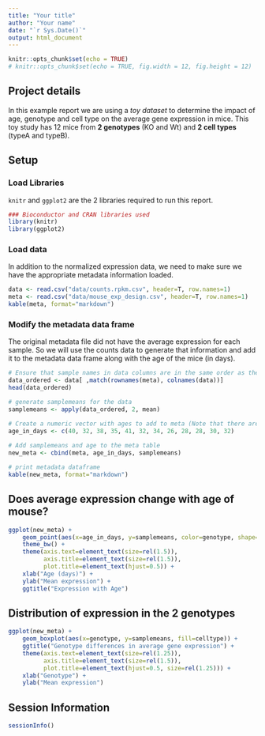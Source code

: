 ```yaml
---
title: "Your title"
author: "Your name"
date: "`r Sys.Date()`"
output: html_document
---
```


```r
knitr::opts_chunk$set(echo = TRUE)
# knitr::opts_chunk$set(echo = TRUE, fig.width = 12, fig.height = 12)
```

## Project details
In this example report we are using a *toy dataset* to determine the impact of age, genotype and cell type on the average gene expression in mice. This toy study has 12 mice from **2 genotypes** (KO and Wt) and **2 cell types** (typeA and typeB). 

## Setup

### Load Libraries

`knitr` and `ggplot2` are the 2 libraries required to run this report.

```r

### Bioconductor and CRAN libraries used
library(knitr)
library(ggplot2)
```

### Load data

In addition to the normalized expression data, we need to make sure we have the appropriate metadata information loaded.

```r
data <- read.csv("data/counts.rpkm.csv", header=T, row.names=1) 
meta <- read.csv("data/mouse_exp_design.csv", header=T, row.names=1)
kable(meta, format="markdown")
```

### Modify the metadata data frame

The original metadata file did not have the average expression for each sample. So we will use the counts data to generate that information and add it to the metadata data frame along with the age of the mice (in days).

```r
# Ensure that sample names in data columns are in the same order as the sameple names in the meta rows 
data_ordered <- data[ ,match(rownames(meta), colnames(data))]
head(data_ordered)
```

```r
# generate samplemeans for the data 
samplemeans <- apply(data_ordered, 2, mean)

# Create a numeric vector with ages to add to meta (Note that there are 12 elements here)
age_in_days <- c(40, 32, 38, 35, 41, 32, 34, 26, 28, 28, 30, 32)    
  
# Add samplemeans and age to the meta table
new_meta <- cbind(meta, age_in_days, samplemeans)

# print metadata dataframe
kable(new_meta, format="markdown")
```

## Does average expression change with age of mouse?

```r
ggplot(new_meta) +
    geom_point(aes(x=age_in_days, y=samplemeans, color=genotype, shape=celltype), size=rel(3.0)) +
    theme_bw() +
    theme(axis.text=element_text(size=rel(1.5)),
          axis.title=element_text(size=rel(1.5)),
          plot.title=element_text(hjust=0.5)) +
    xlab("Age (days)") +
    ylab("Mean expression") +
    ggtitle("Expression with Age")
```

## Distribution of expression in the 2 genotypes

```r
ggplot(new_meta) +
    geom_boxplot(aes(x=genotype, y=samplemeans, fill=celltype)) +
    ggtitle("Genotype differences in average gene expression") +
    theme(axis.text=element_text(size=rel(1.25)),
          axis.title=element_text(size=rel(1.5)),
          plot.title=element_text(hjust=0.5, size=rel(1.25))) +
    xlab("Genotype") +
    ylab("Mean expression")
```

## Session Information
```r
sessionInfo()
```


